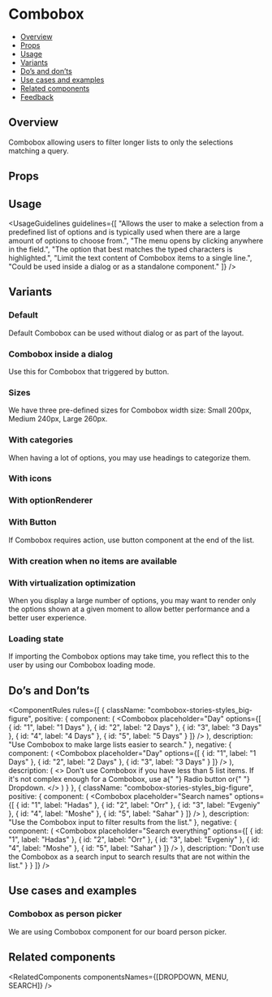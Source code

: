 
<Meta of={ComboboxStories} />

# Combobox

- [Overview](#overview)
- [Props](#props)
- [Usage](#usage)
- [Variants](#variants)
- [Do’s and don’ts](#dos-and-donts)
- [Use cases and examples](#use-cases-and-examples)
- [Related components](#related-components)
- [Feedback](#feedback)

## Overview

Combobox allowing users to filter longer lists to only the selections matching a query.

<Canvas of={ComboboxStories.Overview} />

## Props

<PropsTable />

## Usage

<UsageGuidelines
  guidelines={[
    "Allows the user to make a selection from a predefined list of options and is typically used when there are a large amount of options to choose from.",
    "The menu opens by clicking anywhere in the field.",
    "The option that best matches the typed characters is highlighted.",
    "Limit the text content of Combobox items to a single line.",
    "Could be used inside a dialog or as a standalone component."
  ]}
/>

<TipOtherComponents />

## Variants

### Default

Default Combobox can be used without dialog or as part of the layout.

<Canvas of={ComboboxStories.Default} />

### Combobox inside a dialog

Use this for Combobox that triggered by button.

<Canvas of={ComboboxStories.ComboboxInsideADialog} />

### Sizes

We have three pre-defined sizes for Combobox width size: Small 200px, Medium 240px, Large 260px.

<Canvas of={ComboboxStories.Sizes} />

### With categories

When having a lot of options, you may use headings to categorize them.

<Canvas of={ComboboxStories.WithCategories} />

### With icons

<Canvas of={ComboboxStories.WithIcons} />

### With optionRenderer

<Canvas of={ComboboxStories.WithOptionRenderer} />

### With Button

If Combobox requires action, use button component at the end of the list.

<Canvas of={ComboboxStories.WithButton} />

### With creation when no items are available

<Canvas of={ComboboxStories.WithCreation} />

### With virtualization optimization

When you display a large number of options, you may want to render only the options shown at a given moment to allow better performance and a
better user experience.

<Canvas of={ComboboxStories.WithVirtualizationOptimization} />

### Loading state

If importing the Combobox options may take time, you reflect this to the user by using our Combobox loading mode.

<Canvas of={ComboboxStories.LoadingState} />

## Do’s and Don’ts

<ComponentRules
  rules={[
    {
      className: "combobox-stories-styles_big-figure",
      positive: {
        component: (
          <DialogContentContainer>
            <Combobox
              placeholder="Day"
              options={[
                { id: "1", label: "1 Days" },
                { id: "2", label: "2 Days" },
                { id: "3", label: "3 Days" },
                { id: "4", label: "4 Days" },
                { id: "5", label: "5 Days" }
              ]}
            />
          </DialogContentContainer>
        ),
        description: "Use Combobox to make large lists easier to search."
      },
      negative: {
        component: (
          <DialogContentContainer>
            <Combobox
              placeholder="Day"
              options={[
                { id: "1", label: "1 Days" },
                { id: "2", label: "2 Days" },
                { id: "3", label: "3 Days" }
              ]}
            />
          </DialogContentContainer>
        ),
        description: (
          <>
            Don’t use Combobox if you have less than 5 list items. If it's not complex enough for a Combobox, use a{" "}
            <StorybookLink page="Inputs/RadioButton">Radio button</StorybookLink> or{" "}
            <StorybookLink page="Inputs/Dropdown">Dropdown.</StorybookLink>
          </>
        )
      }
    },
    {
      className: "combobox-stories-styles_big-figure",
      positive: {
        component: (
          <DialogContentContainer>
            <Combobox
              placeholder="Search names"
              options={[
                { id: "1", label: "Hadas" },
                { id: "2", label: "Orr" },
                { id: "3", label: "Evgeniy" },
                { id: "4", label: "Moshe" },
                { id: "5", label: "Sahar" }
              ]}
            />
          </DialogContentContainer>
        ),
        description: "Use the Combobox input to filter results from the list."
      },
      negative: {
        component: (
          <DialogContentContainer>
            <Combobox
              placeholder="Search everything"
              options={[
                { id: "1", label: "Hadas" },
                { id: "2", label: "Orr" },
                { id: "3", label: "Evgeniy" },
                { id: "4", label: "Moshe" },
                { id: "5", label: "Sahar" }
              ]}
            />
          </DialogContentContainer>
        ),
        description: "Don’t use the Combobox as a search input to search results that are not within the list."
      }
    }
  ]}
/>

## Use cases and examples

### Combobox as person picker

We are using Combobox component for our board person picker.

<Canvas of={ComboboxStories.ComboboxAsPersonPicker} />

## Related components

<RelatedComponents componentsNames={[DROPDOWN, MENU, SEARCH]} />
